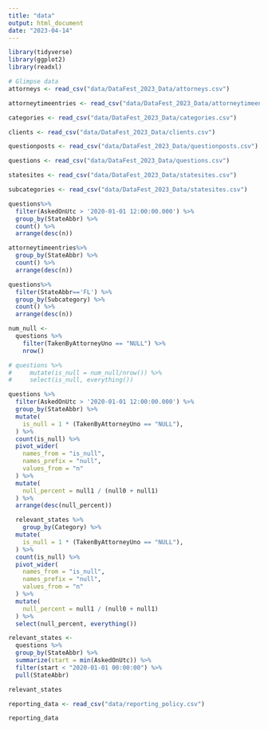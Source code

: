 ```yaml
---
title: "data"
output: html_document
date: "2023-04-14"
---
```


```r
library(tidyverse)
library(ggplot2)
library(readxl)

```

```r
# Glimpse data
attorneys <- read_csv("data/DataFest_2023_Data/attorneys.csv")

attorneytimeentries <- read_csv("data/DataFest_2023_Data/attorneytimeentries.csv")

categories <- read_csv("data/DataFest_2023_Data/categories.csv")

clients <- read_csv("data/DataFest_2023_Data/clients.csv")

questionposts <- read_csv("data/DataFest_2023_Data/questionposts.csv")

questions <- read_csv("data/DataFest_2023_Data/questions.csv")

statesites <- read_csv("data/DataFest_2023_Data/statesites.csv")

subcategories <- read_csv("data/DataFest_2023_Data/statesites.csv")


```
```r
questions%>% 
  filter(AskedOnUtc > '2020-01-01 12:00:00.000') %>% 
  group_by(StateAbbr) %>% 
  count() %>% 
  arrange(desc(n))
```
```r
attorneytimeentries%>% 
  group_by(StateAbbr) %>% 
  count() %>% 
  arrange(desc(n))
```

```r
questions%>% 
  filter(StateAbbr=='FL') %>% 
  group_by(Subcategory) %>% 
  count() %>% 
  arrange(desc(n))
```

```r
num_null <- 
  questions %>% 
    filter(TakenByAttorneyUno == "NULL") %>% 
    nrow()

# questions %>% 
#     mutate(is_null = num_null/nrow()) %>% 
#     select(is_null, everything())

questions %>%
  filter(AskedOnUtc > '2020-01-01 12:00:00.000') %>% 
  group_by(StateAbbr) %>%
  mutate(
    is_null = 1 * (TakenByAttorneyUno == "NULL"),
  ) %>%
  count(is_null) %>%
  pivot_wider(
    names_from = "is_null",
    names_prefix = "null",
    values_from = "n"
  ) %>%
  mutate(
    null_percent = null1 / (null0 + null1)
  ) %>% 
  arrange(desc(null_percent))
```
```r
  relevant_states %>% 
    group_by(Category) %>%
  mutate(
    is_null = 1 * (TakenByAttorneyUno == "NULL"),
  ) %>%
  count(is_null) %>%
  pivot_wider(
    names_from = "is_null",
    names_prefix = "null",
    values_from = "n"
  ) %>%
  mutate(
    null_percent = null1 / (null0 + null1)
  ) %>% 
  select(null_percent, everything())
```

```r
relevant_states <-
  questions %>% 
  group_by(StateAbbr) %>% 
  summarize(start = min(AskedOnUtc)) %>% 
  filter(start < "2020-01-01 00:00:00") %>%
  pull(StateAbbr)

relevant_states
```
```r
reporting_data <- read_csv("data/reporting_policy.csv")
```
```r
reporting_data
```